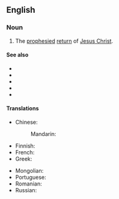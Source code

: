 {{also|Second Coming}}
==English==
{{wikipedia|Second Coming of Christ}}

===Noun===
{{en-noun|-}}

# {{lb|en|Christianity}} The [[prophesied]] [[return]] of [[Jesus Christ]].

====See also====
* {{l|en|apocalypse}}
* {{l|en|armageddon}}
* {{l|en|day of reckoning}}
* {{l|en|judgment day}}
* {{l|en|Last Judgment}}

====Translations====
{{trans-top|the return of Jesus Christ}}
* Chinese:
*: Mandarin: {{t-needed|cmn}}
* Finnish: {{t|fi|[[toinen]] [[tuleminen]]}}
* French: {{t+|fr|retour}}
* Greek: {{t|el|Δευτέρα Παρουσία}}
{{trans-mid}}
* Mongolian: {{t|mn|хоёр дахь ирэлт|sc=Cyrl}}
* Portuguese: {{t|pt|segunda vinda|f}}
* Romanian: {{t|ro|a doua venire|f}}
* Russian: {{t-needed|ru}}
{{trans-bottom}}